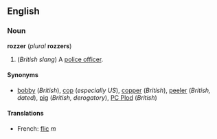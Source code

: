 ==English==
===Noun===
'''rozzer''' (''plural'' '''rozzers''')

#(''British slang'') A [[police officer]].

====Synonyms====
*[[bobby]] (''British''), [[cop]] (''especially US''), [[copper]] (''British''), [[peeler]] (''British, dated''), [[pig]] (''British, derogatory''), [[PC Plod]] (''British'')

====Translations====
<!--add slang terms, where these exist-->
*French: [[flic]] ''m''